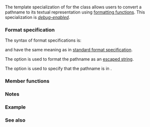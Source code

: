 {{cpp/title|formatter{{small|&lt;std::filesystem::path&gt;}}}}
{{cpp/filesystem/path/navbar}}

{{ddcl|header=filesystem|since=c++26|
template&lt; class CharT &gt;
struct formatter&lt;std::filesystem::path, CharT&gt;;
}}

The template specialization of {{lc|std::formatter}} for the {{lc|std::filesystem::path}} class allows users to convert a pathname to its textual representation using [[cpp/utility/format|formatting functions]]. This specialization is [[cpp/utility/format/formatter#Basic standard specializations|''debug-enabled'']].

===Format specification===
The syntax of format specifications {{spar|path-format-spec}} is:

{{sdsc begin}}
{{sdsc|{{spar optional|fill-and-align}} {{spar optional|width}} {{ttb|?}}{{mark optional}} {{ttb|g}}{{mark optional}}}}
{{sdsc end}}

{{spar|fill-and-align}} and {{spar|width}} have the same meaning as in [[cpp/utility/format/formatter#Standard format specification|standard format specification]].

The {{ttb|?}} option is used to format the pathname as an [[cpp/utility/format/spec#Formatting escaped characters and strings|escaped string]].

The {{ttb|g}} option is used to specify that the pathname is in {{rlp|format|generic-format representation}}.

===Member functions===
{{dsc begin}}
{{dsc mem fun|set_debug_format|nolink=true|enables to format the pathname as an [[cpp/utility/format/spec#Formatting escaped characters and strings|escaped string]]}}
{{dsc mem fun|parse|nolink=true|parses the format specifier as specified by {{spar|path-format-spec}}}}
{{dsc mem fun|format|nolink=true|writes the formatted output as specified by {{spar|path-format-spec}}}}
{{dsc end}}

{{member|1={{small|std::formatter&lt;std::filesystem::path&gt;::}}set_debug_format|2=
{{dcl begin}}
{{dcl|1=
constexpr void set_debug_format();
}}
{{dcl end}}

Allows the current object to format pathname as an [[cpp/utility/format/spec#Formatting escaped characters and strings|escaped string]].
}}

{{member|1={{small|std::formatter&lt;std::filesystem::path&gt;::}}parse|2=
{{dcl begin}}
{{dcl|1=
constexpr auto parse( std::basic_format_parse_context&lt;CharT&gt;&amp; ctx ) 
    -&gt; std::basic_format_parse_context&lt;CharT&gt;::iterator;
}}
{{dcl end}}

Parses the format specifiers as a {{spar|path-format-spec}} and stores the parsed specifiers in the current object.

Returns an iterator past the end of the {{spar|path-format-spec}}.
}}

{{member|1={{small|std::formatter&lt;std::filesystem::path&gt;::}}format|2=
{{dcl begin}}
{{dcl|1=
template&lt; class FormatContext &gt;
auto format( const std::filesystem::path&amp; p, FormatContext&amp; ctx ) const 
    -&gt; FormatContext::iterator;
}}
{{dcl end}}

Let {{c|s}} be {{c|p.generic&lt;std::filesystem::path::value_type&gt;()}} if the {{ttb|g}} option is used, otherwise {{c|p.native()}}. Writes {{c|s}} into {{c|ctx.out()}} as specified by {{spar|path-format-spec}}.

For character transcoding of the pathname:
* The pathname is transcoded from the native encoding for wide character strings to UTF-8 with maximal subparts of ill-formed subsequences substituted with {{tt|U+FFFD}} REPLACEMENT CHARACTER if
** {{c|std::is_same_v&lt;CharT, char&gt;}} is {{c|true}},
** {{c|std::is_same_v&lt;typename path::value_type, wchar_t&gt;}} is {{c|true}}, and
** [[cpp/language/charset#Code unit and literal encoding|ordinary literal encoding]] is UTF-8.
* Otherwise, no transcoding is performed if {{c|std::is_same_v&lt;typename path::value_type, CharT&gt;}} is {{c|true}}.
* Otherwise, transcoding is implementation-defined.

Returns an iterator past the end of the output range.
}}

===Notes===
{{ftm begin}}
{{ftm|std=C++26|value=202403L|__cpp_lib_format_path|formatting support for {{tt|std::filesystem::path}}}}
{{ftm end}}

===Example===
{{example
|code=
}}

===See also===
{{dsc begin}}
{{dsc inc|cpp/utility/format/dsc formatter}}
{{dsc end}}

{{langlinks|es|ja|ru|zh}}